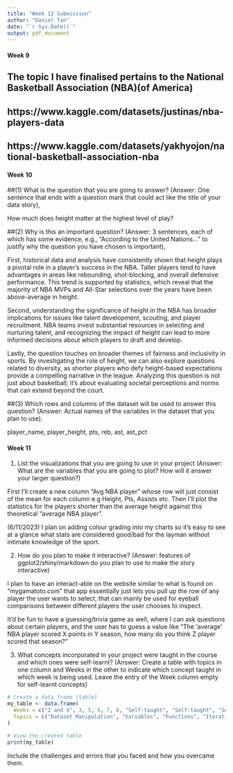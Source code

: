 ```yaml
---
title: "Week 12 Submission"
author: "Daniel Tan"
date: "`r Sys.Date()`"
output: pdf_document
---
```

#### Week 9
## The topic I have finalised pertains to the National Basketball Association (NBA)(of America)

## https://www.kaggle.com/datasets/justinas/nba-players-data
## https://www.kaggle.com/datasets/yakhyojon/national-basketball-association-nba

#### Week 10

##(1) What is the question that you are going to answer? (Answer: One sentence that ends with a question mark that could act like the title of your data story),

How much does height matter at the highest level of play?

##(2) Why is this an important question? (Answer: 3 sentences, each of which has some evidence, e.g., “According to the United Nations...” to justify why the question you have chosen is important),

First, historical data and analysis have consistently shown that height plays a pivotal role in a player's success in the NBA. Taller players tend to have advantages in areas like rebounding, shot-blocking, and overall defensive performance. This trend is supported by statistics, which reveal that the majority of NBA MVPs and All-Star selections over the years have been above-average in height.

Second, understanding the significance of height in the NBA has broader implications for issues like talent development, scouting, and player recruitment. NBA teams invest substantial resources in selecting and nurturing talent, and recognizing the impact of height can lead to more informed decisions about which players to draft and develop.

Lastly, the question touches on broader themes of fairness and inclusivity in sports. By investigating the role of height, we can also explore questions related to diversity, as shorter players who defy height-based expectations provide a compelling narrative in the league. Analyzing this question is not just about basketball; it's about evaluating societal perceptions and norms that can extend beyond the court.


##(3) Which rows and columns of the dataset will be used to answer this question? (Answer: Actual names of the variables in the dataset that you plan to use). 

player_name, player_height, pts, reb, ast, ast_pct


#### Week 11


(1) List the visualizations that you are going to use in your project (Answer: What are the variables that you are going to plot? How will it answer your larger question?)

First I'll create a new column "Avg NBA player" whose row will just consist of the mean for each column e.g Height, Pts, Assists etc. Then I'll plot the statistics for the players shorter than the average height against this theoretical "average NBA player". 

(6/11/2023) I plan on adding colour grading into my charts so it's easy to see at a glance what stats are considered good/bad for the layman without intimate knowledge of the sport.

(2) How do you plan to make it interactive? (Answer: features of ggplot2/shiny/markdown do you plan to use to make the story interactive) 

I plan to have an interact-able on the website similar to what is found on "mygamatoto.com" that app essentially just lets you pull up the row of any player the user wants to select, that can mainly be used for eyeball comparisons between different players the user chooses to inspect.

It'd be fun to have a guessing/trivia game as well, where I can ask questions about certain players, and the user has to guess a value like "The 'average' NBA player scored X points in Y season, how many do you think Z player scored that season?" 


(3) What concepts incorporated in your project were taught in the course and which ones were self-learnt? (Answer: Create a table with topics in one column and Weeks in the other to indicate which concept taught in which week is being used. Leave the entry of the Week column empty for self-learnt concepts)

```r
# Create a data frame (table)
my_table <- data.frame(
  Weeks = c("2 and 4", 3, 5, 6, 7, 8, "Self-taught", "Self-taught", "Self-taught"),
  Topics = c("Dataset Manipulation", "Variables", "Functions", "Iterations", "Data visualization", "Shiny", "Good Folder naming conventions", "write.csv (how to save a csv that I've manipulated)", "purrr walk2")
)

# View the created table
print(my_table)

```

Include the challenges and errors that you faced and how you overcame them.
